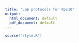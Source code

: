```yaml
---
title: "Lab protocols for Rps10"
output:
  html_document: default
  pdf_document: default
---
```


```r
source("style.R")
```




